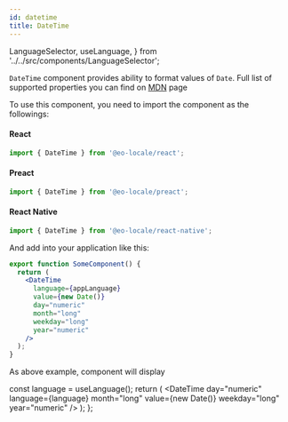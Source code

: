```yaml
---
id: datetime
title: DateTime
---
```

  LanguageSelector,
  useLanguage,
} from '../../src/components/LanguageSelector';

`DateTime` component provides ability to format values of `Date`.
Full list of supported properties you can find on [MDN](https://developer.mozilla.org/en-US/docs/Web/JavaScript/Reference/Global_Objects/DateTimeFormat) page

To use this component, you need to import the component as the followings:

#### React

```jsx
import { DateTime } from '@eo-locale/react';
```

#### Preact

```jsx
import { DateTime } from '@eo-locale/preact';
```

#### React Native

```jsx
import { DateTime } from '@eo-locale/react-native';
```

And add into your application like this:

```jsx
export function SomeComponent() {
  return (
    <DateTime
      language={appLanguage}
      value={new Date()}
      day="numeric"
      month="long"
      weekday="long"
      year="numeric"
    />
  );
}
```

As above example, component will display <LanguageSelector><Highlight><Preview/></Highlight></LanguageSelector>

  const language = useLanguage();
  return (
    <DateTime
      day="numeric"
      language={language}
      month="long"
      value={new Date()}
      weekday="long"
      year="numeric"
    />
  );
};
